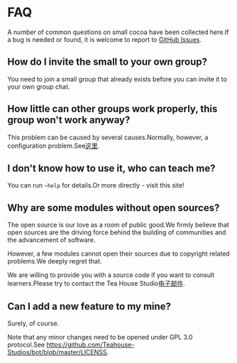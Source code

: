 # FAQ

A number of common questions on small cocoa have been collected here.If a bug is needed or found, it is welcome to report to [GitHub Issues](https://github.com/SilianZ/akari-site/issues).

## How do I invite the small to your own group?

You need to join a small group that already exists before you can invite it to your own group chat.

## How little can other groups work properly, this group won't work anyway?

This problem can be caused by several causes.Normally, however, a configuration problem.See[这里](/docs/).

## I don't know how to use it, who can teach me?

You can run `~help` for details.Or more directly - visit this site!

## Why are some modules without open sources?

The open source is our love as a room of public good.We firmly believe that open sources are the driving force behind the building of communities and the advancement of software.

However, a few modules cannot open their sources due to copyright related problems.We deeply regret that.

We are willing to provide you with a source code if you want to consult learners.Please try to contact the Tea House Studio[电子邮件](mailto:admin@teahou.se).

## Can I add a new feature to my mine?

Surely, of course.

Note that any minor changes need to be opened under GPL 3.0 protocol.See https://github.com/Teahouse-Studios/bot/blob/master/LICENSS.
